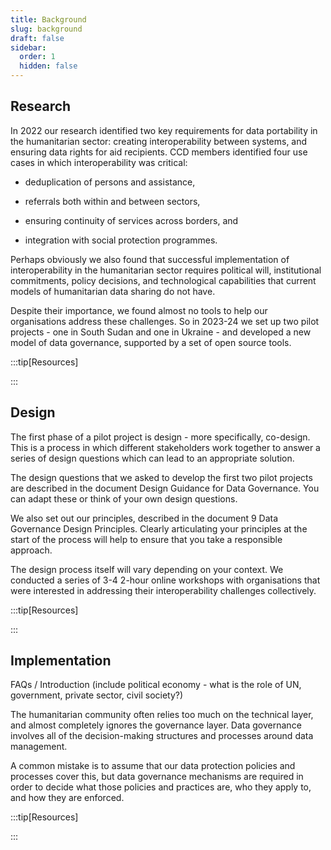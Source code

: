 ```yaml
---
title: Background
slug: background
draft: false
sidebar:
  order: 1
  hidden: false
---
```


## Research

In 2022 our research identified two key requirements for data portability in the humanitarian sector: creating interoperability between systems, and ensuring data rights for aid recipients. CCD members identified four use cases in which interoperability was critical:

*   deduplication of persons and assistance,
    
*   referrals both within and between sectors,
    
*   ensuring continuity of services across borders, and
    
*   integration with social protection programmes.
    

Perhaps obviously we also found that successful implementation of interoperability in the humanitarian sector requires political will, institutional commitments, policy decisions, and technological capabilities that current models of humanitarian data sharing do not have.

Despite their importance, we found almost no tools to help our organisations address these challenges. So in 2023-24 we set up two pilot projects - one in South Sudan and one in Ukraine - and developed a new model of data governance, supported by a set of open source tools.

:::tip\[Resources\]

:::

## Design

The first phase of a pilot project is design - more specifically, co-design. This is a process in which different stakeholders work together to answer a series of design questions which can lead to an appropriate solution.

The design questions that we asked to develop the first two pilot projects are described in the document Design Guidance for Data Governance. You can adapt these or think of your own design questions.

We also set out our principles, described in the document 9 Data Governance Design Principles. Clearly articulating your principles at the start of the process will help to ensure that you take a responsible approach.

The design process itself will vary depending on your context. We conducted a series of 3-4 2-hour online workshops with organisations that were interested in addressing their interoperability challenges collectively.

:::tip\[Resources\]

:::

## Implementation

FAQs / Introduction (include political economy - what is the role of UN, government, private sector, civil society?)

The humanitarian community often relies too much on the technical layer, and almost completely ignores the governance layer. Data governance involves all of the decision-making structures and processes around data management.

A common mistake is to assume that our data protection policies and processes cover this, but data governance mechanisms are required in order to decide what those policies and practices are, who they apply to, and how they are enforced.

:::tip\[Resources\]

:::